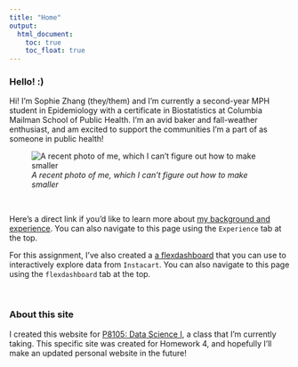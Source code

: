 ```yaml
---
title: "Home"
output: 
  html_document:
    toc: true
    toc_float: true
---
```


### Hello! :)

Hi! I'm Sophie Zhang (they/them) and I'm currently a second-year MPH student in Epidemiology with a certificate in Biostatistics at Columbia Mailman School of Public Health. I'm an avid baker and fall-weather enthusiast, and am excited to support the communities I'm a part of as someone in public health!

![*A recent photo of me, which I can't figure out how to make smaller*](images/sophie_img.jpg)

<br />


Here's a direct link if you'd like to learn more about [my background and experience](experience.html). You can also navigate to this page using the `Experience` tab at the top.

For this assignment, I've also created a [a flexdashboard](flexdashboard.html) that you can use to interactively explore data from `Instacart`. You can also navigate to this page using the `flexdashboard` tab at the top.

<br />

### About this site

I created this website for [P8105: Data Science I](https://p8105.com/), a class that I'm currently taking. This specific site was created for Homework 4, and hopefully I'll make an updated personal website in the future!